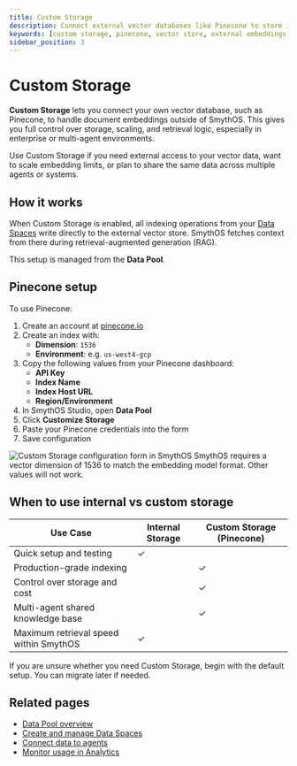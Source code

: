 ```yaml
---
title: Custom Storage
description: Connect external vector databases like Pinecone to store indexed embeddings outside SmythOS. Ideal for advanced retrieval and large-scale data sharing.
keywords: [custom storage, pinecone, vector store, external embeddings, rag, agent memory, data pool, indexing]
sidebar_position: 3
---
```


# Custom Storage

**Custom Storage** lets you connect your own vector database, such as Pinecone, to handle document embeddings outside of SmythOS. This gives you full control over storage, scaling, and retrieval logic, especially in enterprise or multi-agent environments.

<InfoCallout title="Why use Custom Storage?">
Use Custom Storage if you need external access to your vector data, want to scale embedding limits, or plan to share the same data across multiple agents or systems.
</InfoCallout>

<Spacer size="md" />

## How it works

When Custom Storage is enabled, all indexing operations from your [Data Spaces](../agent-collaboration/working-with-agents/data-spaces) write directly to the external vector store. SmythOS fetches context from there during retrieval-augmented generation (RAG).

This setup is managed from the **Data Pool**.

<Spacer size="md" />

## Pinecone setup

To use Pinecone:

1. Create an account at [pinecone.io](https://www.pinecone.io/)
2. Create an index with:
   - **Dimension**: `1536`
   - **Environment**: e.g. `us-west4-gcp`
3. Copy the following values from your Pinecone dashboard:
   - **API Key**
   - **Index Name**
   - **Index Host URL**
   - **Region/Environment**
4. In SmythOS Studio, open **Data Pool**
5. Click **Customize Storage**
6. Paste your Pinecone credentials into the form
7. Save configuration

<Image src="/static/img/docs/pinecone-config-popup.jpg" alt="Custom Storage configuration form in SmythOS" caption="Paste your Pinecone credentials and save to activate external storage." />

<WarningCallout title="Vector dimension must be 1536">
SmythOS requires a vector dimension of 1536 to match the embedding model format. Other values will not work.
</WarningCallout>

<Spacer size="md" />

## When to use internal vs custom storage

| Use Case                                  | Internal Storage        | Custom Storage (Pinecone) |
|-------------------------------------------|-------------------------|----------------------------|
| Quick setup and testing                   | ✓                       |                            |
| Production-grade indexing                 |                         | ✓                          |
| Control over storage and cost             |                         | ✓                          |
| Multi-agent shared knowledge base         |                         | ✓                          |
| Maximum retrieval speed within SmythOS    | ✓                       |                            |

<TipCallout title="Most users can start with internal storage">
If you are unsure whether you need Custom Storage, begin with the default setup. You can migrate later if needed.
</TipCallout>

<Spacer size="md" />

## Related pages

- [Data Pool overview](../../data-pool)
- [Create and manage Data Spaces](../agent-collaboration/working-with-agents/data-spaces)
- [Connect data to agents](../agent-collaboration/working-with-agents/project-spaces)
- [Monitor usage in Analytics](../../analytics/overview)
